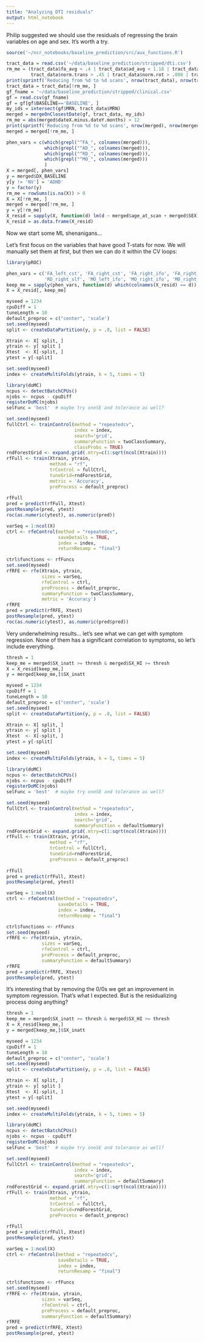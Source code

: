 ```yaml
---
title: "Analyzing DTI residuals"
output: html_notebook
---
```


Philip suggested we should use the residuals of regressing the brain variables on age and sex. It's worth a try. 

```r
source('~/ncr_notebooks/baseline_prediction/src/aux_functions.R')

tract_data = read.csv('~/data/baseline_prediction/stripped/dti.csv')
rm_me = (tract_data$fa_avg < .4 | tract_data$ad_avg < 1.18 | tract_data$rd_avg > .65 | tract_data$rd_avg < .5 |
         tract_data$norm.trans > .45 | tract_data$norm.rot > .008 | tract_data$goodSlices < 45 | tract_data$goodSlices > 70)
print(sprintf('Reducing from %d to %d scans', nrow(tract_data), nrow(tract_data)-sum(rm_me)))
tract_data = tract_data[!rm_me, ]
gf_fname = '~/data/baseline_prediction/stripped/clinical.csv'
gf = read.csv(gf_fname)
gf = gf[gf$BASELINE=='BASELINE', ]
my_ids = intersect(gf$MRN, tract_data$MRN)
merged = mergeOnClosestDate(gf, tract_data, my_ids)
rm_me = abs(merged$dateX.minus.dateY.months) > 12
print(sprintf('Reducing from %d to %d scans', nrow(merged), nrow(merged)-sum(rm_me)))
merged = merged[!rm_me, ]

phen_vars = c(which(grepl("^FA_", colnames(merged))),
              which(grepl("^AD_", colnames(merged))),
              which(grepl("^RD_", colnames(merged))),
              which(grepl("^MO_", colnames(merged)))
              )
X = merged[, phen_vars]
y = merged$DX_BASELINE
y[y != 'NV'] = 'ADHD'
y = factor(y)
rm_me = rowSums(is.na(X)) > 0
X = X[!rm_me, ]
merged = merged[!rm_me, ]
y = y[!rm_me]
X_resid = sapply(X, function(d) lm(d ~ merged$age_at_scan + merged$SEX)$residuals)
X_resid = as.data.frame(X_resid)
```

Now we start some ML shenanigans...

Let's first focus on the variables that have good T-stats for now. We will manually set them at first, but then we can do it within the CV loops:

```r
library(pROC)

phen_vars = c('FA_left_cst', 'FA_right_cst', 'FA_right_ifo', 'FA_right_ilf', 'FA_right_slf',
              'RD_right_slf', 'MO_left_ifo', 'MO_right_ifo', 'MO_right_ilf', 'MO_right_slf')
keep_me = sapply(phen_vars, function(d) which(colnames(X_resid) == d))
X = X_resid[, keep_me]

myseed = 1234
cpuDiff = 1
tuneLength = 10
default_preproc = c("center", 'scale')
set.seed(myseed)
split <- createDataPartition(y, p = .8, list = FALSE)

Xtrain <- X[ split, ]
ytrain <- y[ split ]
Xtest  <- X[-split, ]
ytest = y[-split]

set.seed(myseed)
index <- createMultiFolds(ytrain, k = 5, times = 5)

library(doMC)
ncpus <- detectBatchCPUs()
njobs <- ncpus - cpuDiff
registerDoMC(njobs)
selFunc = 'best'  # maybe try oneSE and tolerance as well?

set.seed(myseed)
fullCtrl <- trainControl(method = "repeatedcv",
                         index = index,
                         search='grid',
                         summaryFunction = twoClassSummary,
                         classProbs = TRUE)
rndForestGrid <- expand.grid(.mtry=c(1:sqrt(ncol(Xtrain))))
rfFull <- train(Xtrain, ytrain,
                method = "rf",
                trControl = fullCtrl,
                tuneGrid=rndForestGrid,
                metric = 'Accuracy',
                preProcess = default_preproc)
  
rfFull
pred = predict(rfFull, Xtest)
postResample(pred, ytest)
roc(as.numeric(ytest), as.numeric(pred))

varSeq = 1:ncol(X)
ctrl <- rfeControl(method = "repeatedcv",
                   saveDetails = TRUE,
                   index = index,
                   returnResamp = "final")

ctrl$functions <- rfFuncs
set.seed(myseed)
rfRFE <- rfe(Xtrain, ytrain,
             sizes = varSeq,
             rfeControl = ctrl,
             preProcess = default_preproc,
             summaryFunction = twoClassSummary,
             metric = 'Accuracy')
rfRFE
pred = predict(rfRFE, Xtest)
postResample(pred, ytest)
roc(as.numeric(ytest), as.numeric(pred$pred))
```

Very underwhelming results... let's see what we can get with symptom regression. None of them has a significant correlation to symptoms, so let's include everything.

```r
thresh = 1
keep_me = merged$SX_inatt >= thresh & merged$SX_HI >= thresh
X = X_resid[keep_me,]
y = merged[keep_me,]$SX_inatt

myseed = 1234
cpuDiff = 1
tuneLength = 10
default_preproc = c("center", 'scale')
set.seed(myseed)
split <- createDataPartition(y, p = .8, list = FALSE)

Xtrain <- X[ split, ]
ytrain <- y[ split ]
Xtest  <- X[-split, ]
ytest = y[-split]

set.seed(myseed)
index <- createMultiFolds(ytrain, k = 5, times = 5)

library(doMC)
ncpus <- detectBatchCPUs()
njobs <- ncpus - cpuDiff
registerDoMC(njobs)
selFunc = 'best'  # maybe try oneSE and tolerance as well?

set.seed(myseed)
fullCtrl <- trainControl(method = "repeatedcv",
                         index = index,
                         search='grid',
                         summaryFunction = defaultSummary)
rndForestGrid <- expand.grid(.mtry=c(1:sqrt(ncol(Xtrain))))
rfFull <- train(Xtrain, ytrain,
                method = "rf",
                trControl = fullCtrl,
                tuneGrid=rndForestGrid,
                preProcess = default_preproc)
  
rfFull
pred = predict(rfFull, Xtest)
postResample(pred, ytest)

varSeq = 1:ncol(X)
ctrl <- rfeControl(method = "repeatedcv",
                   saveDetails = TRUE,
                   index = index,
                   returnResamp = "final")

ctrl$functions <- rfFuncs
set.seed(myseed)
rfRFE <- rfe(Xtrain, ytrain,
             sizes = varSeq,
             rfeControl = ctrl,
             preProcess = default_preproc,
             summaryFunction = defaultSummary)
rfRFE
pred = predict(rfRFE, Xtest)
postResample(pred, ytest)
```

It's interesting that by removing the 0/0s we get an improvement in symptom regression. That's what I expected. But is the residualizing process doing anything?

```r
thresh = 1
keep_me = merged$SX_inatt >= thresh & merged$SX_HI >= thresh
X = X_resid[keep_me,]
y = merged[keep_me,]$SX_inatt

myseed = 1234
cpuDiff = 1
tuneLength = 10
default_preproc = c("center", 'scale')
set.seed(myseed)
split <- createDataPartition(y, p = .8, list = FALSE)

Xtrain <- X[ split, ]
ytrain <- y[ split ]
Xtest  <- X[-split, ]
ytest = y[-split]

set.seed(myseed)
index <- createMultiFolds(ytrain, k = 5, times = 5)

library(doMC)
ncpus <- detectBatchCPUs()
njobs <- ncpus - cpuDiff
registerDoMC(njobs)
selFunc = 'best'  # maybe try oneSE and tolerance as well?

set.seed(myseed)
fullCtrl <- trainControl(method = "repeatedcv",
                         index = index,
                         search='grid',
                         summaryFunction = defaultSummary)
rndForestGrid <- expand.grid(.mtry=c(1:sqrt(ncol(Xtrain))))
rfFull <- train(Xtrain, ytrain,
                method = "rf",
                trControl = fullCtrl,
                tuneGrid=rndForestGrid,
                preProcess = default_preproc)
  
rfFull
pred = predict(rfFull, Xtest)
postResample(pred, ytest)

varSeq = 1:ncol(X)
ctrl <- rfeControl(method = "repeatedcv",
                   saveDetails = TRUE,
                   index = index,
                   returnResamp = "final")

ctrl$functions <- rfFuncs
set.seed(myseed)
rfRFE <- rfe(Xtrain, ytrain,
             sizes = varSeq,
             rfeControl = ctrl,
             preProcess = default_preproc,
             summaryFunction = defaultSummary)
rfRFE
pred = predict(rfRFE, Xtest)
postResample(pred, ytest)
```




